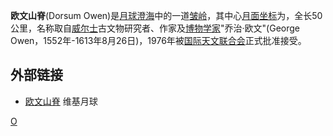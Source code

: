 '''欧文山脊'''(Dorsum Owen)是[[月球|月球]][[澄海|澄海]]中的一道[[皱岭|皱岭]]，其中心[[月面坐标|月面坐标]]为{{Lunar coords and quad cat|25.0|N|11.0|E|globe:Moon}}，全长50公里，名称取自[[威尔士|威尔士]]古文物研究者、作家及[[博物学家|博物学家]]"乔治·欧文"(George Owen，1552年-1613年8月26日)，1976年被[[国际天文联合会|国际天文联合会]]正式批准接受。

==外部链接==
* [http://the-moon.wikispaces.com/Dorsum+Owen 欧文山脊] {{Wayback|url=http://the-moon.wikispaces.com/Dorsum+Owen |date=20180530154855 }} 维基月球

{{moon-stub}}
[[Category:月球山脊|O]]